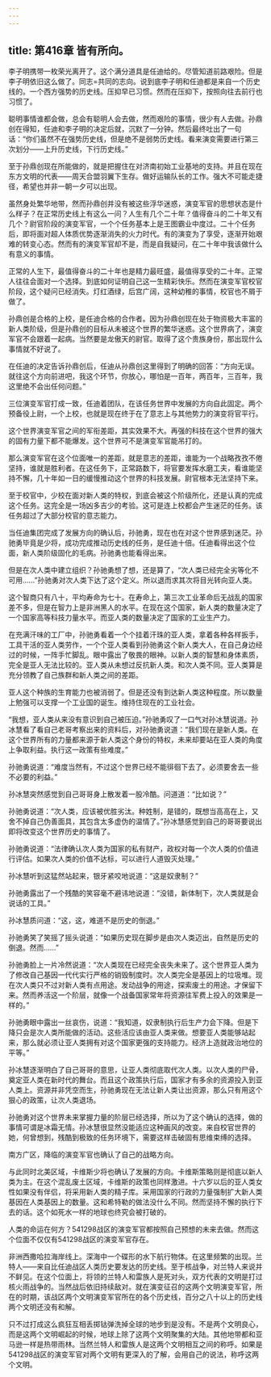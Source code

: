 ```yaml
---
---
---
```

title: 第416章 皆有所向。
---



李子明携带一枚荣光离开了。这个满分道具是任迪给的。尽管知道前路艰险。但是李子明依旧这么做了。同志=共同的志向。说到底李子明和任迪都是来自一个历史线的。一个西方强势的历史线。压抑早已习惯。然而在压抑下，按照向往去前行也习惯了。

聪明事情谁都会做，总会有聪明人会去做，然而艰险的事情，很少有人去做。孙鼎创在得知，任迪和李子明的决定后就，沉默了一分钟。然后最终吐出了一句话：“你们虽然不在强势历史线，但是绝不是弱势历史线。看来演变需要进行第三次划分——上升历史线，下行历史线。”

至于孙鼎创现在所能做的，就是把握住在对济南初始工业基地的支持。并且在现在东方文明的代表——周天合盟羽翼下生存。做好运输队长的工作。强大不可能走捷径，希望也并非一朝一夕可以出现。

虽然身处繁华地带，然而孙鼎创并没有被这些浮华迷惑，演变军官的思想状态是什么样子？在正常历史线上有这么一问？人生有几个二十年？值得奋斗的二十年又有几个？尉官阶段的演变军官，一个个任务基本上是王图霸业中度过。二十个任务后，即将面对超人体质优势逐渐消失的火力时代。有的演变为了享受，逐渐开始艰难的转变心态。然而有的演变军官却不是，而是自我疑问，在二十年中我该做什么有意义的事情。

正常的人生下，最值得奋斗的二十年也是精力最旺盛，最值得享受的二十年。正常人往往会面对一个选择。到底如何证明自己这一生精彩快乐。然而在演变军官校官阶段，这个疑问已经消失。灯红酒绿，后宫广阔，这种幼稚的事情，校官也不屑于做了。

孙鼎创是合格的上校，是任迪合格的合作者。因为孙鼎创现在处于物资极大丰富的新人类阶级，但是孙鼎创的目标从未被这个世界的繁华迷惑。这个世界病了，演变军官不会跟着一起病。当然要是龙傲天的尉官。取得了这个贵族身份，那出现什么事情就不好说了。

在任迪的决定告诉孙鼎创后，任迪从孙鼎创这里得到了明确的回答：“方向无误。就往这个方向前进吧，我这个环节，你放心，哪怕是一百年，两百年，三百年，我这里绝不会出任何问题。”

三位演变军官打成一致，任迪着团队，在该任务世界中发展的方向自此固定。两个预备役上尉，一个上校，也就是现在终于在了意志上与其他势力的演变将官平行。

这个世界演变军官之间的军衔差距，其实效果不大。再强的科技在这个世界的强大的固有力量下都不能爆发。这个世界可不是演变军官能吊打的。

那么演变军官在这个位面唯一的差距，就是意志的差距，谁能为一个战略孜孜不倦坚持，谁就是胜利者。在这任务下，正常路数下，将官要发挥水磨工夫，看谁能坚持不懈，几十年如一日的缓慢推动这个世界的科技发展。尉官根本无法坚持下来。

至于校官中，少校在面对新人类的特权，到底会被这个阶级所化，还是认真的完成这个任务。这完全是一场凶多吉少的考验。这可是连上校都会产生迷茫的任务。该任务超过了大部分校官的意志能力。

当任迪集团完成了发展方向的确认后，孙驰勇，现在也在对这个世界感到迷茫。孙驰勇毕竟是少将，成功完成推动历史线的任务，是任迪十倍。任迪看得出这个位面，新人类阶级固化的毛病。孙驰勇也能看得出来。

但是在次人类中建立组织？孙驰勇想了想，还是算了，“次人类已经完全劣等化不可用……”孙驰勇对次人类下达了这个定义。所以退而求其次将目光转向亚人类。

这个智商只有八十，平均寿命为七十。在寿命上，第三次工业革命后无战乱的国家差不多，但是在智力上是非洲黑人的水平。在现在这个国家，新人类的数量决定了一个国家高等科技力量水平。而亚人类的数量决定了国家的工业生产力。

在充满汗味的工厂中，孙驰勇看着一个个挂着汗珠的亚人类，拿着各种各样扳手，工具干活的亚人类劳作，一个个亚人类看到孙驰勇这个新人类大人，在自己身边经过的时候，一阵手忙脚乱。眼中露出了敬畏的眼神。以新人类的智慧和身体素质，完全是亚人无法比较的。亚人类从未想过反抗新人类。和次人类不同。亚人类算是充分领教了自己族群和新人类之间的差距。

亚人这个种族的生育能力也被消弱了。但是还没有到达新人类这种程度。所以数量上勉强可以支撑一个工业国的诞生。维持住现在的工业社会。

“我想，亚人类从来没有意识到自己被压迫。”孙驰勇叹了一口气对孙冰慧说道。孙冰慧看了看自己老哥考察出来的资料后，对孙驰勇说道：“我们现在是新人类。在这个世界所有的力量都来源于新人类这个身份的特权，未来却要站在亚人类的角度上争取利益。执行这一政策有些难度。”

孙驰勇说道：“难度当然有，不过这个世界已经不能徘徊下去了。必须要舍去一些不必要的利益。”

孙冰慧突然感觉到自己哥哥身上散发着一股冷酷。问道道：“比如说？”

孙驰勇说道：“次人类，应该被优胜劣汰。种姓制，是错的，既想当高高在上，又舍不掉自己伪善面具，其包含太多虚伪的温情了。”孙冰慧感觉到自己的哥哥要说出即将改变这个世界历史的事情了。

孙驰勇说道：“法律确认次人类为国家的私有财产，政权对每一个次人类的价值进行评估。如果次人类的价值不达标，可以进行人道毁灭处理。”

孙冰慧听到这猛然站起来，银牙紧咬地说道：“这是奴隶制？”

孙驰勇露出了一个残酷的笑容毫不避讳地说道：“没错，新体制下，次人类就是会说话的工具。”

孙冰慧质问道：“这，这，难道不是历史的倒退。”

孙驰勇笑了笑摇了摇头说道：“如果历史现在脚步是由次人类迈出，自然是历史的倒退。然而……”

孙驰勇脸上一片冷然说道：“次人类现在已经完全丧失未来了。这个世界亚人类为了修改自己基因一代代实行严格的销毁制度时。次人类完全是基因上的垃圾堆。现在次人类只不过对新人类有点用途。发动战争的用途，探索废土的用途。才保留下来。然而养活这一个阶层，就像一个战备国家常年将资源往军费上投入的效果是一样的。”

孙驰勇眼中露出一丝哀伤，说道：“我知道，奴隶制执行后生产力会下降。但是下降只会是次人类所能做的活动。这些活应该由亚人类来做。想要亚人类能够站起来，那么就必须让亚人类拥有对这个国家更强的支持能力。经济上造就政治地位的平等。”

孙冰慧逐渐明白了自己哥哥的意思，让亚人类彻底取代次人类。以次人类的尸骨，奠定亚人类在新时代的舞台。而且这个政策执行后，国家才有多余的资源投入到亚人类上。资源并非凭空而生，孙驰勇现在无法让新人类让出资源，那么只有用这个狠心的政策，让次人类退场。

孙驰勇对这个世界未来掌握力量的阶层已经选择，所以为了这个确认的选择，做的事情可谓是冰霜无情。孙冰慧很显然没能适应这种画风的改变。来自校官世界的她，何曾想到，残酷到极致的任务环境下，需要这样击破固有思维束缚的选择。

南方广区，降临的演变军官也确认了自己的战略方向。

与此同时北美区域，卡维斯少将也确认了发展的方向。卡维斯策略则是彻底以新人类为主。在这个混乱废土区域，卡维斯的政策也同样激进。十六岁以后的亚人类女性如果没有伴侣，将采用新人类的精子库。采用国家的行政的力量强制扩大新人类基因在人类基因上的数量。这和希特勒的做法没什么不同。然而坚持不懈的执行下去的话。这个如死水一样的地球也终究会被打破的。

人类的命运在何方？541298战区的演变军官都按照自己预想的未来去做。然而这个位面不仅仅有541298战区的演变军官存在。

非洲西撒哈拉海岸线上。深海中一个碟形的水下航行物体。在这里频繁的出现。兰特人——来自比任迪战区人类历史要发达的历史线。至于核战争，对兰特人来说并不鲜见。在这个位面上，将领的兰特人和雷族人是死对头，双方代表的文明是打过核火雨战争的。当然战后依旧持续敌对。就在演变征召的这两个文明演变军官，所在的时期，该战区两个文明演变军官所在的各个历史线，百分之八十以上的历史线两个文明还没有和解。

只不过打成这么疯狂互相丢掷钴弹洗掉全球的地步到是没有。不是两个文明良心，而是这两个文明崛起的时候，地球上除了这两个文明聚集的大陆。其他地带都和亚马逊一样是热带雨林。当然兰特人和雷族人是这两个文明相互之间的称呼。如果是541298战区的演变军官对两个文明有更深入的了解，会用自己的说法，称呼这两个文明。